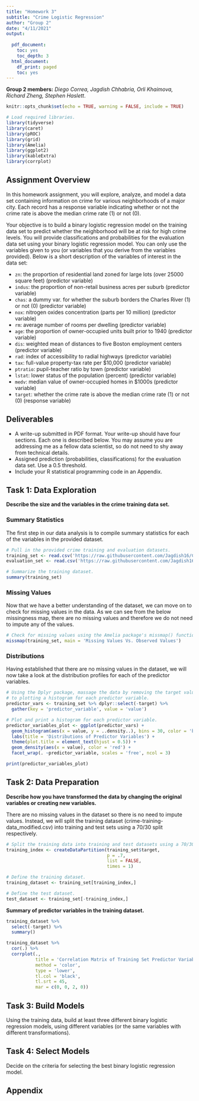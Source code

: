 ```yaml
---
title: "Homework 3"
subtitle: "Crime Logistic Regression"
author: "Group 2"
date: "4/11/2021"
output:
  
  pdf_document:
    toc: yes
    toc_depth: 3
  html_document:
    df_print: paged
    toc: yes
---
```


**Group 2 members:** _Diego Correa, Jagdish Chhabria, Orli Khaimova, Richard Zheng, Stephen Haslett_.

```r
knitr::opts_chunk$set(echo = TRUE, warning = FALSE, include = TRUE)

# Load required libraries.
library(tidyverse)
library(caret)
library(pROC)
library(grid)
library(Amelia)
library(ggplot2)
library(kableExtra)
library(corrplot)
```


## Assignment Overview

In this homework assignment, you will explore, analyze, and model a data set containing information on crime for various neighborhoods of a major city. Each record has a response variable indicating whether or not the crime rate is above the median crime rate (1) or not (0).

Your objective is to build a binary logistic regression model on the training data set to predict whether the neighborhood will be at risk for high crime levels. You will provide classifications and probabilities for the evaluation data set using your binary logistic regression model. You can only use the variables given to you (or variables that you derive from the variables provided). Below is a short description of the variables of interest in the data set:

* `zn`: the proportion of residential land zoned for large lots (over 25000 square feet) (predictor variable)
* `indus`: the proportion of non-retail business acres per suburb (predictor variable)
* `chas`: a dummy var. for whether the suburb borders the Charles River (1) or not (0) (predictor variable)
* `nox`: nitrogen oxides concentration (parts per 10 million) (predictor variable)
* `rm`: average number of rooms per dwelling (predictor variable)
* `age`: the proportion of owner-occupied units built prior to 1940 (predictor variable)
* `dis`: weighted mean of distances to five Boston employment centers (predictor variable)
* `rad`: index of accessibility to radial highways (predictor variable)
* `tax`: full-value property-tax rate per $10,000 (predictor variable)
* `ptratio`: pupil-teacher ratio by town (predictor variable)
* `lstat`: lower status of the population (percent) (predictor variable)
* `medv`: median value of owner-occupied homes in $1000s (predictor variable)
* `target`: whether the crime rate is above the median crime rate (1) or not (0) (response variable)

\clearpage

## Deliverables

* A write-up submitted in PDF format. Your write-up should have four sections. Each one is described below. You may assume you are addressing me as a fellow data scientist, so do not need to shy away from technical details.
* Assigned prediction (probabilities, classifications) for the evaluation data set. Use a 0.5 threshold.
* Include your R statistical programming code in an Appendix.

## Task 1: Data Exploration

**Describe the size and the variables in the crime training data set.**

### Summary Statistics

The first step in our data analysis is to compile summary statistics for each of the variables in the provided dataset.

```r
# Pull in the provided crime training and evaluation datasets.
training_set <- read.csv('https://raw.githubusercontent.com/Jagdish16/CUNY_DATA_621/main/homework%203/crime-training-data_modified.csv')
evaluation_set <- read.csv('https://raw.githubusercontent.com/Jagdish16/CUNY_DATA_621/main/homework%203/crime-evaluation-data_modified.csv')

# Summarize the training dataset.
summary(training_set)
```

\clearpage

### Missing Values

Now that we have a better understanding of the dataset, we can move on to check for missing values in the data. As we can see from the below missingness map, there are no missing values and therefore we do not need to impute any of the values.

```r
# Check for missing values using the Amelia package's missmap() function.
missmap(training_set, main = 'Missing Values Vs. Observed Values')
```

### Distributions

Having established that there are no missing values in the dataset, we will now take a look at the distribution profiles for each of the predictor variables.

```r
# Using the Dplyr package, massage the data by removing the target value prior
# to plotting a histogram for each predictor variable.
predictor_vars <- training_set %>% dplyr::select(-target) %>%
  gather(key = 'predictor_variable', value = 'value')

# Plot and print a histogram for each predictor variable.
predictor_variables_plot <- ggplot(predictor_vars) +
  geom_histogram(aes(x = value, y = ..density..), bins = 30, color = 'blue') +
  labs(title = 'Distributions of Predictor Variables') +
  theme(plot.title = element_text(hjust = 0.5)) +
  geom_density(aes(x = value), color = 'red') +
  facet_wrap(. ~predictor_variable, scales = 'free', ncol = 3)

print(predictor_variables_plot)
```




## Task 2: Data Preparation

**Describe how you have transformed the data by changing the original variables or creating new variables.**

There are no missing values in the dataset so there is no need to impute values. Instead, we will split the training dataset (crime-training-data_modified.csv) into training and test sets using a 70/30 split respectively.

```r
# Split the training data into training and test datasets using a 70/30 split ratio.
training_index <- createDataPartition(training_set$target,
                                      p = .7,
                                      list = FALSE,
                                      times = 1)

# Define the training dataset.
training_dataset <- training_set[training_index,]

# Define the test dataset.
test_dataset <- training_set[-training_index,]
```

**Summary of predictor variables in the training dataset.**

```r
training_dataset %>%
  select(-target) %>%
  summary()
```


```r
training_dataset %>%
  cor(.) %>%
  corrplot(.,
           title = 'Correlation Matrix of Training Set Predictor Variables',
           method = 'color',
           type = 'lower',
           tl.col = 'black',
           tl.srt = 45,
           mar = c(0, 0, 2, 0))
```



## Task 3: Build Models

Using the training data, build at least three different binary logistic regression models, using different variables (or the same variables with different transformations).


## Task 4: Select Models

Decide on the criteria for selecting the best binary logistic regression model.


## Appendix
